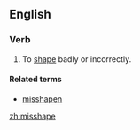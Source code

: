 ==English==
===Verb===
{{en-verb|misshapes|misshaping|misshaped|misshaped}}

#To [[shape]] badly or incorrectly.

====Related terms====
*[[misshapen]]

[[zh:misshape]]